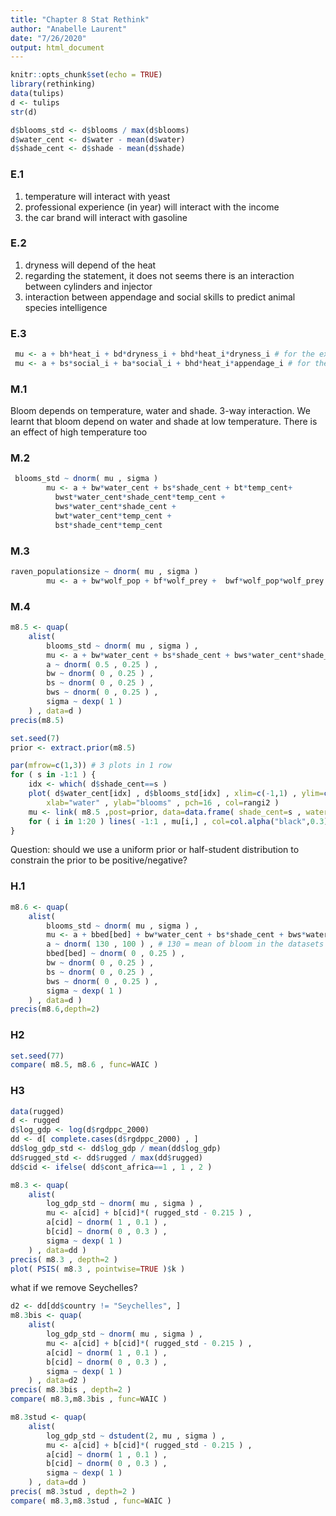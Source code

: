 ```yaml
---
title: "Chapter 8 Stat Rethink"
author: "Anabelle Laurent"
date: "7/26/2020"
output: html_document
---
```


```r
knitr::opts_chunk$set(echo = TRUE)
library(rethinking)
data(tulips)
d <- tulips
str(d)

d$blooms_std <- d$blooms / max(d$blooms)
d$water_cent <- d$water - mean(d$water)
d$shade_cent <- d$shade - mean(d$shade)
```

### E.1
1) temperature will interact with yeast  
2) professional experience (in year) will interact with the income  
3) the car brand will interact with gasoline  

### E.2
1) dryness will depend of the heat  
2) regarding the statement, it does not seems there is an interaction between cylinders and injector  
4) interaction between appendage and social skills to predict animal species intelligence

### E.3
```r
 mu <- a + bh*heat_i + bd*dryness_i + bhd*heat_i*dryness_i # for the example 1
 mu <- a + bs*social_i + ba*social_i + bhd*heat_i*appendage_i # for the example 4
```

### M.1
Bloom depends on temperature, water and shade. 3-way interaction. We learnt that bloom depend on water and shade at low temperature. There is an effect of high temperature too

### M.2
```r
 blooms_std ~ dnorm( mu , sigma )
        mu <- a + bw*water_cent + bs*shade_cent + bt*temp_cent+ 
          bwst*water_cent*shade_cent*temp_cent +
          bws*water_cent*shade_cent +
          bwt*water_cent*temp_cent +
          bst*shade_cent*temp_cent
```

### M.3
```r
raven_populationsize ~ dnorm( mu , sigma )
        mu <- a + bw*wolf_pop + bf*wolf_prey +  bwf*wolf_pop*wolf_prey
```

### M.4 
```r
m8.5 <- quap(
    alist(
        blooms_std ~ dnorm( mu , sigma ) ,
        mu <- a + bw*water_cent + bs*shade_cent + bws*water_cent*shade_cent ,
        a ~ dnorm( 0.5 , 0.25 ) ,
        bw ~ dnorm( 0 , 0.25 ) ,
        bs ~ dnorm( 0 , 0.25 ) ,
        bws ~ dnorm( 0 , 0.25 ) ,
        sigma ~ dexp( 1 )
    ) , data=d )
precis(m8.5)

set.seed(7)
prior <- extract.prior(m8.5)

par(mfrow=c(1,3)) # 3 plots in 1 row
for ( s in -1:1 ) {
    idx <- which( d$shade_cent==s )
    plot( d$water_cent[idx] , d$blooms_std[idx] , xlim=c(-1,1) , ylim=c(0,1) ,
        xlab="water" , ylab="blooms" , pch=16 , col=rangi2 )
    mu <- link( m8.5 ,post=prior, data=data.frame( shade_cent=s , water_cent=-1:1 ) )
    for ( i in 1:20 ) lines( -1:1 , mu[i,] , col=col.alpha("black",0.3) )
}
```
Question: should we use a uniform prior or half-student distribution to constrain the prior to be positive/negative?  

### H.1 
```r
m8.6 <- quap(
    alist(
        blooms_std ~ dnorm( mu , sigma ) ,
        mu <- a + bbed[bed] + bw*water_cent + bs*shade_cent + bws*water_cent*shade_cent ,
        a ~ dnorm( 130 , 100 ) , # 130 = mean of bloom in the datasets 
        bbed[bed] ~ dnorm( 0 , 0.25 ) ,  
        bw ~ dnorm( 0 , 0.25 ) ,
        bs ~ dnorm( 0 , 0.25 ) ,
        bws ~ dnorm( 0 , 0.25 ) ,
        sigma ~ dexp( 1 )
    ) , data=d )
precis(m8.6,depth=2)
```
### H2
```r
set.seed(77)
compare( m8.5, m8.6 , func=WAIC )
```

### H3
```r
data(rugged)
d <- rugged
d$log_gdp <- log(d$rgdppc_2000)
dd <- d[ complete.cases(d$rgdppc_2000) , ]
dd$log_gdp_std <- dd$log_gdp / mean(dd$log_gdp)
dd$rugged_std <- dd$rugged / max(dd$rugged)
dd$cid <- ifelse( dd$cont_africa==1 , 1 , 2 )

m8.3 <- quap(
    alist(
        log_gdp_std ~ dnorm( mu , sigma ) ,
        mu <- a[cid] + b[cid]*( rugged_std - 0.215 ) ,
        a[cid] ~ dnorm( 1 , 0.1 ) ,
        b[cid] ~ dnorm( 0 , 0.3 ) ,
        sigma ~ dexp( 1 )
    ) , data=dd )
precis( m8.3 , depth=2 )
plot( PSIS( m8.3 , pointwise=TRUE )$k )
```
what if we remove Seychelles?
```r
d2 <- dd[dd$country != "Seychelles", ]
m8.3bis <- quap(
    alist(
        log_gdp_std ~ dnorm( mu , sigma ) ,
        mu <- a[cid] + b[cid]*( rugged_std - 0.215 ) ,
        a[cid] ~ dnorm( 1 , 0.1 ) ,
        b[cid] ~ dnorm( 0 , 0.3 ) ,
        sigma ~ dexp( 1 )
    ) , data=d2 )
precis( m8.3bis , depth=2 )
compare( m8.3,m8.3bis , func=WAIC )
```

```r
m8.3stud <- quap(
    alist(
        log_gdp_std ~ dstudent(2, mu , sigma ) ,
        mu <- a[cid] + b[cid]*( rugged_std - 0.215 ) ,
        a[cid] ~ dnorm( 1 , 0.1 ) ,
        b[cid] ~ dnorm( 0 , 0.3 ) ,
        sigma ~ dexp( 1 )
    ) , data=dd )
precis( m8.3stud , depth=2 )
compare( m8.3,m8.3stud , func=WAIC )
```

